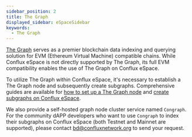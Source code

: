 ```yaml
---
sidebar_position: 2
title: The Graph
displayed_sidebar: eSpaceSidebar
keywords:
  - The Graph
---
```


[The Graph](https://thegraph.com/) serves as a premier blockchain data indexing and querying solution for EVM (Ethereum Virtual Machine) compatible chains. While Conflux eSpace is not directly supported by The Graph, its full EVM compatibility enables the use of The Graph on Conflux eSpace.

To utilize The Graph within Conflux eSpace, it's necessary to establish a The Graph node and subsequently create subgraphs. Comprehensive guides are available for [how to set up a The Graph node](./setup-graph-node.md) and [create subgraphs on Conflux eSpace](./create-subgraphs.md).

We also provide a self-hosted graph node cluster service named `Congraph`. For the community dAPP developers who want to use `Congraph` to index their subgraphs on Conflux eSpace (both Testnet and Mainnet are supported), please contact bd@confluxnetwork.org to send your request.
